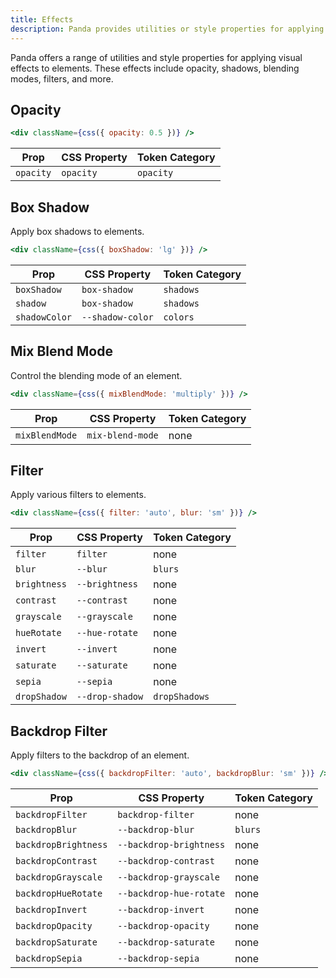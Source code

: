 ```yaml
---
title: Effects
description: Panda provides utilities or style properties for applying various visual effects to elements.
---
```


Panda offers a range of utilities and style properties for applying visual effects to elements. These effects include
opacity, shadows, blending modes, filters, and more.

## Opacity

```jsx
<div className={css({ opacity: 0.5 })} />
```

| Prop      | CSS Property | Token Category |
| --------- | ------------ | -------------- |
| `opacity` | `opacity`    | `opacity`      |

## Box Shadow

Apply box shadows to elements.

```jsx
<div className={css({ boxShadow: 'lg' })} />
```

| Prop          | CSS Property     | Token Category |
| ------------- | ---------------- | -------------- |
| `boxShadow`   | `box-shadow`     | `shadows`      |
| `shadow`      | `box-shadow`     | `shadows`      |
| `shadowColor` | `--shadow-color` | `colors`       |

## Mix Blend Mode

Control the blending mode of an element.

```jsx
<div className={css({ mixBlendMode: 'multiply' })} />
```

| Prop           | CSS Property     | Token Category |
| -------------- | ---------------- | -------------- |
| `mixBlendMode` | `mix-blend-mode` | none           |

## Filter

Apply various filters to elements.

```jsx
<div className={css({ filter: 'auto', blur: 'sm' })} />
```

| Prop         | CSS Property    | Token Category |
| ------------ | --------------- | -------------- |
| `filter`     | `filter`        | none           |
| `blur`       | `--blur`        | `blurs`        |
| `brightness` | `--brightness`  | none           |
| `contrast`   | `--contrast`    | none           |
| `grayscale`  | `--grayscale`   | none           |
| `hueRotate`  | `--hue-rotate`  | none           |
| `invert`     | `--invert`      | none           |
| `saturate`   | `--saturate`    | none           |
| `sepia`      | `--sepia`       | none           |
| `dropShadow` | `--drop-shadow` | `dropShadows`  |

## Backdrop Filter

Apply filters to the backdrop of an element.

```jsx
<div className={css({ backdropFilter: 'auto', backdropBlur: 'sm' })} />
```

| Prop                 | CSS Property            | Token Category |
| -------------------- | ----------------------- | -------------- |
| `backdropFilter`     | `backdrop-filter`       | none           |
| `backdropBlur`       | `--backdrop-blur`       | `blurs`        |
| `backdropBrightness` | `--backdrop-brightness` | none           |
| `backdropContrast`   | `--backdrop-contrast`   | none           |
| `backdropGrayscale`  | `--backdrop-grayscale`  | none           |
| `backdropHueRotate`  | `--backdrop-hue-rotate` | none           |
| `backdropInvert`     | `--backdrop-invert`     | none           |
| `backdropOpacity`    | `--backdrop-opacity`    | none           |
| `backdropSaturate`   | `--backdrop-saturate`   | none           |
| `backdropSepia`      | `--backdrop-sepia`      | none           |
